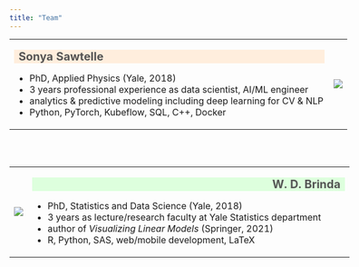 ```yaml
---
title: "Team"
---
```




<table style="margin: auto; width: 700px; font-size: 16px;"><tr><td>

<span style="font-size: 20px; font-weight: bold; display: block; color: #555; width: 540px; padding-left: 8px; background-color: #fed;">
Sonya Sawtelle
</span>

- PhD, Applied Physics (Yale, 2018)
- 3 years professional experience as data scientist, AI/ML engineer
- analytics & predictive modeling including deep learning for CV & NLP
- Python, PyTorch, Kubeflow, SQL, C++, Docker

</td><td>

<img src="static/sds.jpg">

</td></tr></table>


<table style="margin: auto; width: 700px; font-size: 16px; margin-top: 65px;"><tr><td>

<img src="static/wdb.jpg">

</td><td>

<span style="font-size: 20px; font-weight: bold; display: block; color: #555; width: 544px; padding-right: 8px; background-color: #dfd; text-align: right; margin-left: auto;">
W. D. Brinda
</span>

- PhD, Statistics and Data Science (Yale, 2018)
- 3 years as lecture/research faculty at Yale Statistics department
- author of *Visualizing Linear Models* (Springer, 2021)
- R, Python, SAS, web/mobile development, LaTeX

</td></tr></table>







